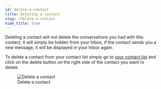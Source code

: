 ```yaml
---
id: delete-a-contact
title: Deleting a contact
slug: /delete-a-contact
hide_title: true
---
```



<Banner
  title='Delete a contact'
  gif='https://hilos-media.s3.us-east-2.amazonaws.com/documentation/userdocs/using-hilos/reference/contacts/deleting-a-contact/delete-contact.gif'
/>

<Warning>
Deleting a contact will not delete the conversations you had with this contact, it will simply be hidden from your Inbox, if the contact sends you a new message, it will be displayed in your Inbox again.
<Warning>

To delete a contact from your contact list simply go to [your contact list](https://app.hilos.io/contact) and click on the delete button on the right side of the contact you want to delete.

<figure>
  <img
    src='https://hilos-media.s3.us-east-2.amazonaws.com/documentation/userdocs/using-hilos/reference/contacts/deleting-a-contact/img1.png'
    alt='Delete a contact'
  />
  <figcaption>Delete a contact</figcaption>
</figure>
